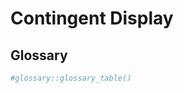 # Contingent Display {#contingency}

## Glossary {#glossary-contingency}

```r
#glossary::glossary_table()
```
